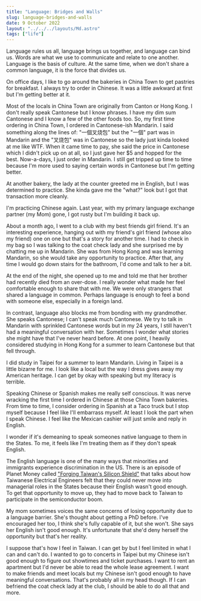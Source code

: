 ```yaml
---
title: "Language: Bridges and Walls"
slug: language-bridges-and-walls
date: 9 October 2022
layout: "../../../layouts/Md.astro"
tags: ["life"]
---
```


Language rules us all, language brings us together, and language can bind us.
Words are what we use to communicate and relate to one another.
Language is the basis of culture.
At the same time, when we don't share a common language, it is the force that divides us.

On office days, I like to go around the bakeries in China Town to get pastries for breakfast.
I always try to order in Chinese.
It was a little awkward at first but I'm getting better at it.

Most of the locals in China Town are originally from Canton or Hong Kong.
I don't really speak Cantonese but I know phrases.
I have my dim sum Cantonese and I know a few of the other foods too.
So, my first time ordering in China Town, I ordered in Cantonese-ish Mandarin.
I said something along the lines of: "一個叉烧包" but the "一個" part was in Mandarin
and the "叉烧包" was in Cantonese so the lady just kinda looked at me like WTF.
When it came time to pay, she said the price in Cantonese which I didn't pick up on at all, so
I just gave her $5 and hopped for the best.
Now-a-days, I just order in Mandarin. I still get tripped up time to time
because I'm more used to saying certain words in Cantonese but I'm getting better.

At another bakery, the lady at the counter greeted me in English,
but I was determined to practice.
She kinda gave me the "what?" look but I got that transaction more cleanly.

I'm practicing Chinese again.
Last year, with my primary language exchange partner (my Mom) gone, I got rusty but I'm building it back up.

About a month ago, I went to a club with my best friends girl friend.
It's an interesting experience, hanging out with my friend's girl friend (whose also my friend) one on one
but that's a story for another time.
I had to check in my bag so I was talking to the coat check lady and she surprised me
by chatting me up in Mandarin.
She was from Hong Kong and was learning Mandarin, so she would take any opportunity to practice.
After that, any time I would go down stairs for the bathroom, I'd come and
talk to her a bit.

At the end of the night, she opened up to me and told me that her brother had recently died from an over-dose.
I really wonder what made her feel comfortable enough to share that with me.
We were only strangers that shared a language in common.
Perhaps language is enough to feel a bond with someone else, especially in a foreign land.

In contrast, language also blocks me from bonding with my grandmother.
She speaks Cantonese; I can't speak much Cantonese.
We try to talk in Mandarin with sprinkled Cantonese words but in my 24 years, I still haven't
had a meaningful conversation with her.
Sometimes I wonder what stories she might have that I've never heard before.
At one point, I heavily considered studying in Hong Kong for a summer to learn Cantonese but that
fell through.

I did study in Taipei for a summer to learn Mandarin.
Living in Taipei is a little bizarre for me.
I look like a local but the way I dress gives away my American heritage.
I can get by okay with speaking but my literacy is terrible.

Speaking Chinese or Spanish makes me really self conscious.
It was nerve wracking the first time I ordered in Chinese at those China Town bakeries.
From time to time, I consider ordering in Spanish at a Taco truck but I stop myself
because I feel like I'll embarrass myself.
At least I look the part when I speak Chinese.
I feel like the Mexican cashier will just smile and reply in English.

I wonder if it's demeaning to speak someones native language to them in the States.
To me, it feels like I'm treating them as if they don't speak English.

The English language is one of the many ways that minorities and immigrants experience
discrimination in the US.
There is an episode of Planet Money called
["Forging Taiwan's Silicon Shield"](https://www.npr.org/2022/10/07/1127595393/taiwan-miracle-semiconductor-silicon-shield-china)
that talks about how Taiwanese Electrical Engineers felt that they could never move into managerial
roles in the States because their English wasn't good enough.
To get that opportunity to move up, they had to move back to Taiwan to participate in the
semiconductor boom.

My mom sometimes voices the same concerns of losing opportunity due to a language barrier.
She's thought about getting a PhD before.
I've encouraged her too, I think she's fully capable of it, but she won't.
She says her English isn't good enough.
It's unfortunate that she'd deny herself the opportunity but that's her reality.

I suppose that's how I feel in Taiwan.
I can get by but I feel limited in what I can and can't do.
I wanted to go to concerts in Taipei but my Chinese isn't good enough to figure out
showtimes and ticket purchases.
I want to rent an apartment but I'd never be able to read the whole lease agreement.
I want to make friends and meet locals but my Chinese isn't good enough to have meaningful conversations.
That's probably all in my head though.
If I can befriend the coat check lady at the club, I should be able to do
all that and more.
